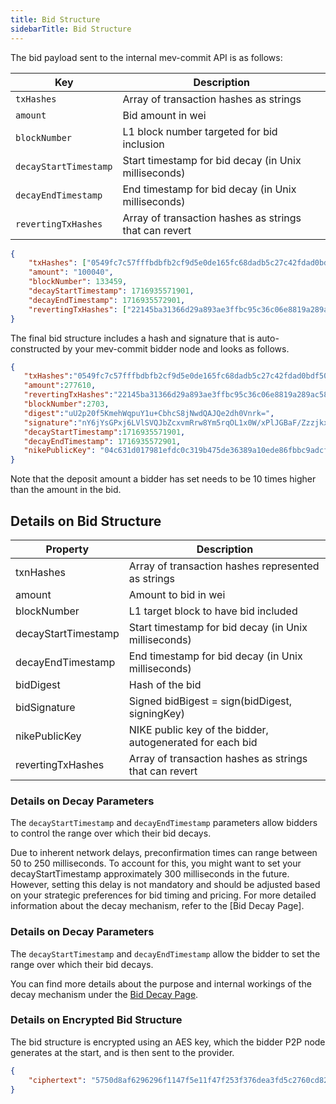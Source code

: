 ```yaml
---
title: Bid Structure
sidebarTitle: Bid Structure
---
```


The bid payload sent to the internal mev-commit API is as follows:

| Key           | Description                                           |
|---------------|-------------------------------------------------------|
| `txHashes`      | Array of transaction hashes as strings |
| `amount`       | Bid amount in wei |
| `blockNumber`  | L1 block number targeted for bid inclusion |
| `decayStartTimestamp` | Start timestamp for bid decay (in Unix milliseconds) |
| `decayEndTimestamp` | End timestamp for bid decay (in Unix milliseconds) |
| `revertingTxHashes` | Array of transaction hashes as strings that can revert |


```json Example bid
{
    "txHashes": ["0549fc7c57fffbdbfb2cf9d5e0de165fc68dadb5c27c42fdad0bdf506f4eacae", "0549fc7c57fffbdbfb2cf9d5e0de165fc68dadb5c27c42fdad0bdf506f4eacaf","0549fc7c57fffbdbfb2cf9d5e0de165fc68dadb5c27c42fdad0bdf506f4effff"],
    "amount": "100040",
    "blockNumber": 133459,
    "decayStartTimestamp": 1716935571901,
    "decayEndTimestamp": 1716935572901,
    "revertingTxHashes": ["22145ba31366d29a893ae3ffbc95c36c06e8819a289ac588594c9512d0a99810"]
}
```

The final bid structure includes a hash and signature that is auto-constructed by your mev-commit bidder node and looks as follows.

```json
{
   "txHashes":"0549fc7c57fffbdbfb2cf9d5e0de165fc68dadb5c27c42fdad0bdf506f4eacae,0549fc7c57fffbdbfb2cf9d5e0de165fc68dadb5c27c42fdad0bdf506f4eacaf,0549fc7c57fffbdbfb2cf9d5e0de165fc68dadb5c27c42fdad0bdf506f4effff",
   "amount":277610,
   "revertingTxHashes":"22145ba31366d29a893ae3ffbc95c36c06e8819a289ac588594c9512d0a99810",
   "blockNumber":2703,
   "digest":"uU2p20f5KmehWqpuY1u+CbhcS8jNwdQAJQe2dh0Vnrk=",
   "signature":"nY6jYsGPxj6LVlSVQJbZcxvmRrw8Ym5rqOL1x0W/xPlJGBaF/ZzzjkxiioY/MDiRGvlflSWeoT0fh3aIJiJxAhw=",
   "decayStartTimestamp":1716935571901,
   "decayEndTimestamp": 1716935572901,
   "nikePublicKey": "04c631d017981efdc0c319b475de36389a10ede86fbbc9adcf573844a858ce8ddcddb41306eb9c34ec4ee9bc0234f7e30684bf389142437166d407e47974d5cbf7"
}
```

Note that the deposit amount a bidder has set needs to be 10 times higher than the amount in the bid.

## Details on Bid Structure

| Property | Description                           |
| -------- | ------------------------------------- |
| txnHashes | Array of transaction hashes represented as strings |
| amount  | Amount to bid in wei                  |
| blockNumber | L1 target block to have bid included |
| decayStartTimestamp | Start timestamp for bid decay (in Unix milliseconds) |
| decayEndTimestamp | End timestamp for bid decay (in Unix milliseconds) |
| bidDigest | Hash of the bid  |
| bidSignature | Signed bidВigest = sign(bidDigest, signingKey) |
| nikePublicKey | NIKE public key of the bidder, autogenerated for each bid |
| revertingTxHashes | Array of transaction hashes as strings that can revert |


### Details on Decay Parameters
The `decayStartTimestamp` and `decayEndTimestamp` parameters allow bidders to control the range over which their bid decays.

Due to inherent network delays, preconfirmation times can range between 50 to 250 milliseconds. To account for this, you might want to set your decayStartTimestamp approximately 300 milliseconds in the future.
However, setting this delay is not mandatory and should be adjusted based on your strategic preferences for bid timing and pricing.
For more detailed information about the decay mechanism, refer to the [Bid Decay Page].


### Details on Decay Parameters  

The `decayStartTimestamp` and `decayEndTimestamp` allow the bidder to set the range over which their bid decays. 
 
You can find more details about the purpose and internal workings of the decay mechanism under the [Bid Decay Page](/concepts/bids/bid-decay-mechanism).

### Details on Encrypted Bid Structure
The bid structure is encrypted using an AES key, which the bidder P2P node generates at the start, and is then sent to the provider.
```json
{
    "ciphertext": "5750d8af6296296f1147f5e11f47f253f376dea3fd5c2760cd82bd82a7066a8fe1c84f48a4e738d1df7c0e64f930c6b0b642800156e453a501c8b993951fcb50fe0b9fce4a2046838f499317a6018eb59abd5e84dbe3b7e296d4e0e70ef3bb221af7afe341908dbd02e8c91b4eff935b2697208f51ccacf5fe744c199afca687d85850a2e12a75433510dccda9258612348c586e971cc521486806ea25ec94d5fa7038beda3f532970e7b06198deef96677af3a6889c84d657585a9eefd224961f87a3353ad4ede4a7368e2e5bc9571d320a8a3be0f1e08e769f9bb2da6fb76c81cd"
}
```

